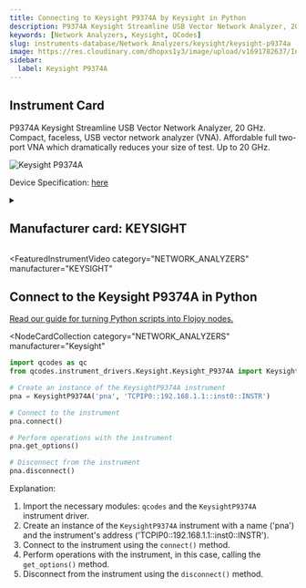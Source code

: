 ```yaml
---
title: Connecting to Keysight P9374A by Keysight in Python
description: P9374A Keysight Streamline USB Vector Network Analyzer, 20 GHz. Compact, faceless, USB vector network analyzer (VNA). Affordable full two-port VNA which dramatically reduces your size of test. Up to 20 GHz.
keywords: [Network Analyzers, Keysight, QCodes]
slug: instruments-database/Network Analyzers/keysight/keysight-p9374a
image: https://res.cloudinary.com/dhopxs1y3/image/upload/v1691782637/Instruments/Network%20Analyzer/Keysight-P9374A/Keysight-P9374A.jpg
sidebar:
  label: Keysight P9374A
---
```



## Instrument Card

P9374A Keysight Streamline USB Vector Network Analyzer, 20 GHz. Compact, faceless, USB vector network analyzer (VNA). Affordable full two-port VNA which dramatically reduces your size of test. Up to 20 GHz.

![Keysight P9374A](https://res.cloudinary.com/dhopxs1y3/image/upload/v1691782637/Instruments/Network%20Analyzer/Keysight-P9374A/Keysight-P9374A.jpg)

Device Specification: [here](https://www.keysight.com/us/en/assets/7018-06033/data-sheets/5992-2765.pdf)

<details style={{ marginTop: "15px"}}>
<summary><h2 style={{display:'inline'}}>Manufacturer card: KEYSIGHT</h2></summary>

![KEYSIGHT](https://res.cloudinary.com/dhopxs1y3/image/upload/v1692125973/Instruments/Vendor%20Logos/Keysight.png)

Keysight Technologies, or Keysight, is an American company that manufactures electronics test and measurement equipment and software

- Headquarters: USA
- Yearly Revenue (millions, USD): 5420
- Vendor Website: [here](https://www.keysight.com/us/en/home.html)

</details>


<FeaturedInstrumentVideo
  category="NETWORK_ANALYZERS"
  manufacturer="KEYSIGHT"
></FeaturedInstrumentVideo>

## Connect to the Keysight P9374A in Python

[Read our guide for turning Python scripts into Flojoy nodes.](https://docs.flojoy.ai/contribution/blocks/custom-flojoy-block/)


<Tabs>
<TabItem value="Flojoy" label="Flojoy" className="flojoy-instrument-tabs">

<NodeCardCollection
  category="NETWORK_ANALYZERS"
  manufacturer="Keysight"
></NodeCardCollection>

</TabItem>
<TabItem value="QCodes" label="QCodes">

```python
import qcodes as qc
from qcodes.instrument_drivers.Keysight.Keysight_P9374A import KeysightP9374A

# Create an instance of the KeysightP9374A instrument
pna = KeysightP9374A('pna', 'TCPIP0::192.168.1.1::inst0::INSTR')

# Connect to the instrument
pna.connect()

# Perform operations with the instrument
pna.get_options()

# Disconnect from the instrument
pna.disconnect()
```

Explanation:

1. Import the necessary modules: `qcodes` and the `KeysightP9374A` instrument driver.
2. Create an instance of the `KeysightP9374A` instrument with a name ('pna') and the instrument's address ('TCPIP0::192.168.1.1::inst0::INSTR').
3. Connect to the instrument using the `connect()` method.
4. Perform operations with the instrument, in this case, calling the `get_options()` method.
5. Disconnect from the instrument using the `disconnect()` method.

</TabItem>
</Tabs>
